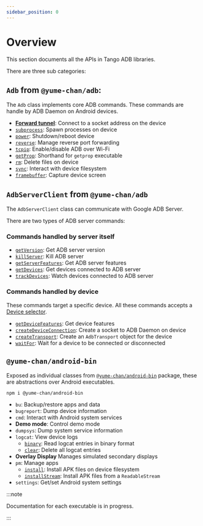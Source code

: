 ```yaml
---
sidebar_position: 0
---
```


# Overview

This section documents all the APIs in Tango ADB libraries.

There are three sub categories:

## `Adb` from `@yume-chan/adb`:

The `Adb` class implements core ADB commands. These commands are handle by ADB Daemon on Android devices.

* [**Forward tunnel**](./adb/socket.mdx#forward-tunnel): Connect to a socket address on the device
* [`subprocess`](./adb/subprocess.mdx): Spawn processes on device
* [`power`](./adb/power.mdx): Shutdown/reboot device
* [`reverse`](./adb/reverse/index.mdx): Manage reverse port forwarding
* [`tcpip`](./adb/tcpip.mdx): Enable/disable ADB over Wi-Fi
* [`getProp`](./adb/get-prop.mdx): Shorthand for `getprop` executable
* [`rm`](./adb/rm.md): Delete files on device
* [`sync`](./adb/sync/index.mdx): Interact with device filesystem
* [`framebuffer`](./adb/framebuffer.mdx): Capture device screen

## `AdbServerClient` from `@yume-chan/adb`

The `AdbServerClient` class can communicate with Google ADB Server.

There are two types of ADB server commands:

### Commands handled by server itself

* [`getVersion`](./server/get-version.mdx): Get ADB server version
* [`killServer`](./server/kill-server.mdx): Kill ADB server
* [`getServerFeatures`](./server/get-server-features.mdx): Get ADB server features
* [`getDevices`](./server/get-devices.mdx): Get devices connected to ADB server
* [`trackDevices`](./server/track-devices.mdx): Watch devices connected to ADB server

### Commands handled by device

These commands target a specific device. All these commands accepts a [Device selector](./server/selector.mdx).

* [`getDeviceFeatures`](./server/get-device-features.mdx): Get device features
* [`createDeviceConnection`](./server/create-device-connection.mdx): Create a socket to ADB Daemon on device
* [`createTransport`](./server/create-transport.mdx): Create an `AdbTransport` object for the device
* [`waitFor`](./server/wait-for.mdx): Wait for a device to be connected or disconnected

## `@yume-chan/android-bin`

Exposed as individual classes from [`@yume-chan/android-bin`](https://www.npmjs.com/package/@yume-chan/android-bin) package, these are abstractions over Android executables.

```sh npm2yarn
npm i @yume-chan/android-bin
```

* `bu`: Backup/restore apps and data
* `bugreport`: Dump device information
* `cmd`: Interact with Android system services
* **Demo mode**: Control demo mode
* `dumpsys`: Dump system service information
* `logcat`: View device logs
    * [`binary`](./bin/logcat/binary.mdx): Read logcat entries in binary format
    * [`clear`](./bin/logcat/clear.mdx): Delete all logcat entries
* **Overlay Display** Manages simulated secondary displays
* `pm`: Manage apps
    * [`install`](./bin/pm/install.mdx): Install APK files on device filesystem
    * [`installStream`](./bin/pm/install-stream.mdx): Install APK files from a `ReadableStream`
* `settings`: Get/set Android system settings

:::note

Documentation for each executable is in progress.

:::
